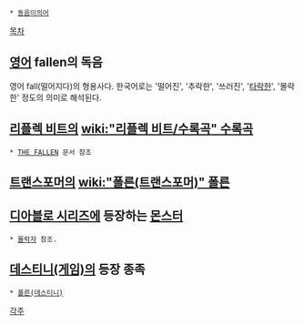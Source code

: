  * [[동음이의어]]

[[목차]]
== [[영어]] fallen의 독음 ==
영어 fall(떨어지다)의 형용사다. 한국어로는 '떨어진', '추락한', '쓰러진', '[[타락]]한', '몰락한' 정도의 의미로 해석된다.

== [[리플렉 비트]]의 [[wiki:"리플렉 비트/수록곡" 수록곡]] ==
 * [[THE FALLEN]] 문서 참조

== [[트랜스포머]]의 [[wiki:"폴른(트랜스포머)" 폴른]] ==

== [[디아블로 시리즈]]에 등장하는 [[몬스터]] ==
 * [[몰락자]] 참조.

== [[데스티니(게임)]]의 등장 종족 ==
 * [[폴른(데스티니)]]

[[각주]]
